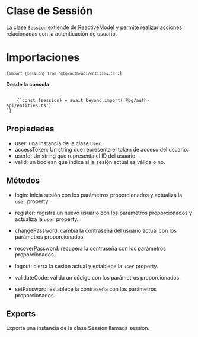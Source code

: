
# Clase de Sessión

La clase <InlineCode>`Session`</InlineCode> extiende de <InlineCode>ReactiveModel</InlineCode> y permite realizar acciones relacionadas con la autenticación de usuario.

# Importaciones

<Code>{`import {session} from '@bg/auth-api/entities.ts';`}</Code>

**Desde la consola**

<Code>
	{`const {session} = await beyond.import('@bg/auth-api/entities.ts')
`}
</Code>

## Propiedades

-   <InlineCode>user</InlineCode>: una instancia de la clase `User`.
-   <InlineCode>accessToken</InlineCode>: Un string que representa el token de acceso del usuario.
-   <InlineCode>userId</InlineCode>: Un string que representa el ID del usuario.
-   <InlineCode>valid</InlineCode>: un boolean que indica si la sesión actual es válida o no.

## Métodos

-   <InlineCode>login</InlineCode>: Inicia sesión con los parámetros proporcionados y actualiza la
    `user` property.

-   <InlineCode>register</InlineCode>: registra un nuevo usuario con los parámetros proporcionados y
    actualiza la `user` property.

-   <InlineCode>changePassword</InlineCode>: cambia la contraseña del usuario actual con los
    parámetros proporcionados.

-   <InlineCode>recoverPassword</InlineCode>: recupera la contraseña con los parámetros
    proporcionados.

-   <InlineCode>logout</InlineCode>: cierra la sesión actual y establece la `user` property.
-   <InlineCode>validateCode</InlineCode>: valida un código con los parámetros proporcionados.
-   <InlineCode>setPassword</InlineCode>: establece la contraseña con los parámetros proporcionados.

## Exports

Exporta una instancia de la clase <InlineCode>Session</InlineCode> llamada <InlineCode>session</InlineCode>.
